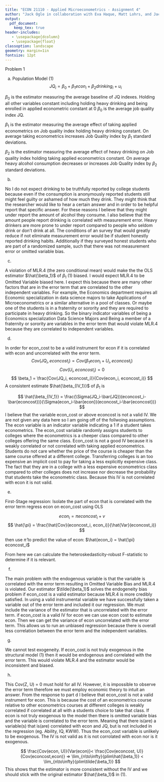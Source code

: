 ```yaml
---
title: "ECON 21110 - Applied Microeconometrics - Assignment 4"
author: "Jack Ogle in collaboration with Eva Haque, Matt Lohrs, and Jack Knickrehm"
output:
  pdf_document:
    keep_tex: true
header-includes:
   - \usepackage{dcolumn}
   - \usepackage{float}
classoption: landscape
geometry: margin=1in
fontsize: 12pt
---
```

Problem 1

(a)
Population Model (1)
$$
JQ_i = \beta_0 +\beta_1econ_i +\beta_2drinking_i +u_i
$$

$\beta_0$ is the estimator measuring the average baseline of JQ indexes. Holding all other variables constant including holding heavy drinking and being enrolled in applied econometric constant at 0 $\beta_0$ is the average job quality index JQ.

$\beta_1$ is the estimator measuring the average effect of taking applied econometrics on Job quality index holding heavy drinking constant. On average taking econometrics increases Job Quality index by $\beta_1$ standard deviations.

$\beta_2$ is the estimator measuring the average effect of heavy drinking on Job quality index holding taking applied econometrics constant. On average heavy alcohol consumption decreases  or increases Job Quality index by $\beta_2$ standard deviations.


(b)

No I do not expect drinking to be truthfully reported by college students because even if the consumption is anonymously reported students still might feel guilty or ashamed of how much they drink. They might think that the researcher would like to hear a certain answer and in order to be helpful report that specific answer. For these reasons I believe that they might under report the amount of alcohol they consume. I also believe that the amount people report drinking is correlated with measurement error. Heavy drinkers are more prone to under report compared to people who seldom drink or don't drink at all. The conditions of an survey that would greatly reduce if not eliminate measurement error would be if student honestly reported drinking habits. Additionally if they surveyed honest students who are part of a randomized sample, such that there was not measurement error or omitted variable bias.

(c)

A violation of MLR.4 (the zero conditional mean) would make the the OLS estimator $\hat{\beta_1}$ of $\beta_1$ (1) biased. I would expect MLR.4 to be Omitted Variable biased here. I expect this because there are many other factors that are in the error term that are correlated to the other independent variables. For example, the Economics department requires all Economic specialization in data science majors to take Applications of Microeconometrics or a similar alternative in a pool of classes. Or maybe one of the students is in a fraternity or sorority and they are required to participate in heavy drinking. So the binary indicator variables of being a Economics specialization Data Science Majors and Being a member of a fraternity or sorority are variables in the error term that would violate MLR.4 because they are correlated to independent variables.

(d)

In order for econ_cost to be a valid instrument for econ if it is correlated with econ and uncorrelated with the error term. 
$$
Cov(JQ_i, econcost_i) = Cov(\beta_1econ_i+U_i,econcost_i)
$$
$$
Cov(U_i,econcost_i) = 0
$$
$$
\beta_1 = \frac{Cov(JQ_i, econcost_i)}{Cov(econ_i, econcost_i)}
$$
A consistent estimate $\hat{\beta_{IV_1}}$ of $\beta_1$ is 

$$
\hat{\beta_{IV_1}} = \frac{\Sigma(JQ_i-\bar{JQ})(econcost_i-\bar{econcost})}{\Sigma(econ_i-\bar{econ})(econcost_i-\bar{econcost})}
$$
I believe that the variable econ_cost or above econcost is not a valid IV. We are not given any data here so I am going off of the follwoing assumptions. The econ variable is an indicator variable indicating a 1 if a student takes econometrics. The econ_cost variable randomly assigns students to colleges where the econometrics is a cheeper class compared to other colleges offering the same class. Econ_cost is not a good IV because it is weakly correlated or not correlated with taking applied econometrics. Students do not care whether the price of the course is cheaper than the same course offered at a different college. Transferring colleges is an too expensive an implicit cost to pay for taking a less explicitly expensive class. The fact that they are in a college with a less expensive econometrics class compared to other colleges does not increase nor decrease the probability that students take the econometric class. Because this IV is not correlated with econ it is not valid.

(e)

First-Stage regression: Isolate the part of econ that is correlated with the error term regress econ on econ_cost using OLS

$$
econ_i = \pi econcost_i + v 
$$
$$
\hat{\pi} = \frac{\hat{Cov}(econcost_i, econ_i)}{\hat{Var}(econcost_i)}
$$

then use $\hat{\pi}$ to predict the value of econ:
$\hat{econ_i} = \hat{\pi} econcost_i$

From here we can calculate the heteroskedasticity-robust F-statistic to determine if it is relevant.  

(f)

The main problem with the endogenous variable is that the variable is correlated with the error term resulting in Omitted Variable Bias and MLR.4 is violated. Our estimator $\tilde{\beta_1}$ solves the endogeneity bias problem if econ_cost is a valid estimator because MLR.4 is more credibly satisfied. In using a valid instrumental variable we have successfully taken a variable out of the error term and included it our regression. We must include the variance of the estimator that is uncorrelated with the error term. if econ_cost is a valid IV for econ we can use econ cost to estimate econ. Then we can get the variance of econ uncorrelated with the error term. This allows us to run an unbiased regression because there is overall less correlation between the error term and the independent variables.

(g)

We cannot test exogeneity. If econ_cost is not truly exogenous in the structural model (1) then it would be endogenous and correlated with the error term. This would violate MLR.4 and the estimator would be inconsistent and biased.

(h)

This Cov(Z, U) = 0 must hold for all IV. However, it is impossible to observe the error term therefore we must employ economic theory to intuit an answer. From the response to part d I believe that econ_cost is not a valid instrument for econ. This is because the cost of an econometrics course relative to other econometrics courses at different colleges is weakly correlated if correlated at all with a students choice to take that class. If econ is not truly exogenous to the model then there is omitted variable bias and the variable is correlated to the error term. Meaning that there is(are) a variable(s) that is(are) correlated with econ and JQ, but is not included in the regression (eg. Ability, IQ, KWW). Thus the econ_cost variable is unlikely to be exogenous. The IV is not valid as it is not corrolated with econ nor is it exogenous. 

$$
\frac{Cov(econ, U)}{Var(econ)}< \frac{Cov(econcost, U)}{Cov(econcost,econ)} => \lim_{n\to\infty}{plim\hat{\beta_1}} < \lim_{n\to\infty}{plim\tilde{\beta_1}}
$$
This shows that the estimator is more consistent without the IV and we should stick with the original estimator $\hat{\beta_1}$ in (1).
